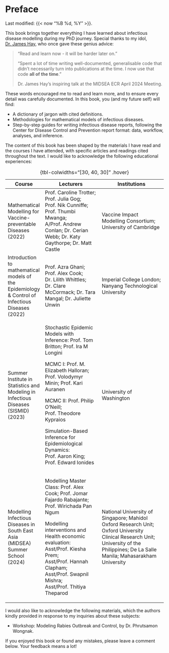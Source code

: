 # Preface {.unnumbered}

Last modified: {{< now "%B %d, %Y" >}}.

This book brings together everything I have learned about infectious disease modelling during my PhD journey. Special thanks to my idol, [Dr. James Hay](https://uk.linkedin.com/in/james-a-hay), who once gave these genius advice:

> "Read and learn now - it will be harder later on."
>
> "Spent a lot of time writing well-documented, generalisable code that didn't necessarily turn into publications at the time. I now use that code **all of the time**."
>
> Dr. James Hay's inspiring talk at the MIDSEA ECR April 2024 Meeting.

These words encouraged me to read and learn more, and to ensure every detail was carefully documented. In this book, you (and my future self) will find:

-   A dictionary of jargon with cited definitions.
-   Methodologies for mathematical models of infectious diseases.
-   Step-by-step guides for writing infectious disease reports, following the Center for Disease Control and Prevention report format: data, workflow, analyses, and inference.

The content of this book has been shaped by the materials I have read and the courses I have attended, with specific articles and readings cited throughout the text. I would like to acknowledge the following educational experiences:

+-------------------------------------------------------------------------------------------------+-------------------------------------------------------------------------------------------------------------------------------------------------------------------+--------------------------------------------------------------------------------------------------------------------------------------------------------------------------------------+
| Course                                                                                          | Lecturers                                                                                                                                                         | Institutions                                                                                                                                                                         |
+=================================================================================================+===================================================================================================================================================================+======================================================================================================================================================================================+
| Mathematical Modelling for Vaccine-preventable Diseases (2022)                                  | Prof. Caroline Trotter; Prof. Julia Gog; Prof. Nik Cunniffe; Prof. Thumbi Mwanga; A/Prof. Andrew Conlan; Dr. Cerian Webb; Dr. Katy Gaythorpe; Dr. Matt Castle     | Vaccine Impact Modelling Consortium; University of Cambridge                                                                                                                         |
+-------------------------------------------------------------------------------------------------+-------------------------------------------------------------------------------------------------------------------------------------------------------------------+--------------------------------------------------------------------------------------------------------------------------------------------------------------------------------------+
| Introduction to mathematical models of the Epidemiology & Control of Infectious Diseases (2022) | Prof. Azra Ghani; Prof. Alex Cook; Dr. Lilith Whittles; Dr. Clare McCormack; Dr. Tara Mangal; Dr. Juliette Unwin                                                  | Imperial College London; Nanyang Technological University                                                                                                                            |
+-------------------------------------------------------------------------------------------------+-------------------------------------------------------------------------------------------------------------------------------------------------------------------+--------------------------------------------------------------------------------------------------------------------------------------------------------------------------------------+
| Summer Institute in Statistics and Modeling in Infectious Diseases (SISMID) (2023)              | Stochastic Epidemic Models with Inference: Prof. Tom Britton; Prof. Ira M Longini                                                                                 | University of Washington                                                                                                                                                             |
|                                                                                                 |                                                                                                                                                                   |                                                                                                                                                                                      |
|                                                                                                 | MCMC I: Prof. M. Elizabeth Halloran; Prof. Volodymyr Minin; Prof. Kari Auranen                                                                                    |                                                                                                                                                                                      |
|                                                                                                 |                                                                                                                                                                   |                                                                                                                                                                                      |
|                                                                                                 | MCMC II: Prof. Philip O'Neill; Prof. Theodore Kypraios                                                                                                            |                                                                                                                                                                                      |
|                                                                                                 |                                                                                                                                                                   |                                                                                                                                                                                      |
|                                                                                                 | Simulation-Based Inference for Epidemiological Dynamics: Prof. Aaron King; Prof. Edward Ionides                                                                   |                                                                                                                                                                                      |
+-------------------------------------------------------------------------------------------------+-------------------------------------------------------------------------------------------------------------------------------------------------------------------+--------------------------------------------------------------------------------------------------------------------------------------------------------------------------------------+
| Modelling Infectious Diseases in South East Asia (MIDSEA) Summer School (2024)                  | Modelling Master Class: Prof. Alex Cook; Prof. Jomar Fajardo Rabajante; Prof. Wirichada Pan Ngum                                                                  | National University of Singapore; Mahidol Oxford Research Unit; Oxford University Clinical Research Unit; University of the Philippines; De La Salle Manila; Mahasarakham University |
|                                                                                                 |                                                                                                                                                                   |                                                                                                                                                                                      |
|                                                                                                 | Modelling interventions and Health economic evaluation: Asst/Prof. Kiesha Prem; Asst/Prof. Hannah Clapham; Asst/Prof. Swapnil Mishra; Asst/Prof. Thitiya Theparod |                                                                                                                                                                                      |
+-------------------------------------------------------------------------------------------------+-------------------------------------------------------------------------------------------------------------------------------------------------------------------+--------------------------------------------------------------------------------------------------------------------------------------------------------------------------------------+
: {tbl-colwidths="[30, 40, 30]" .hover}

I would also like to acknowledge the following materials, which the authors kindly provided in response to my inquiries about these subjects:

-   Workshop: Modeling Rabies Outbreak and Control, by Dr. Phrutsamon Wongnak.

If you enjoyed this book or found any mistakes, please leave a comment below. Your feedback means a lot!

